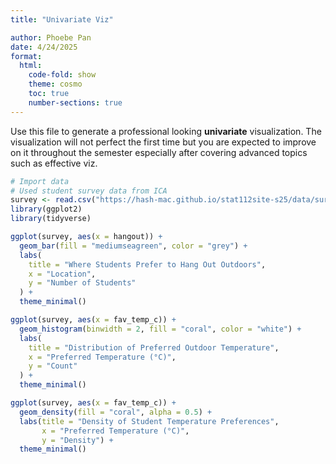 ```yaml
---
title: "Univariate Viz"

author: Phoebe Pan
date: 4/24/2025
format: 
  html:
    code-fold: show
    theme: cosmo
    toc: true
    number-sections: true
---
```


Use this file to generate a professional looking **univariate** visualization. The visualization will not perfect the first time but you are expected to improve on it throughout the semester especially after covering advanced topics such as effective viz.

```r
# Import data
# Used student survey data from ICA
survey <- read.csv("https://hash-mac.github.io/stat112site-s25/data/survey.csv")
library(ggplot2)
library(tidyverse)
```

```r
ggplot(survey, aes(x = hangout)) +
  geom_bar(fill = "mediumseagreen", color = "grey") +
  labs(
    title = "Where Students Prefer to Hang Out Outdoors",
    x = "Location",
    y = "Number of Students"
  ) +
  theme_minimal()
```
```r
ggplot(survey, aes(x = fav_temp_c)) +
  geom_histogram(binwidth = 2, fill = "coral", color = "white") +
  labs(
    title = "Distribution of Preferred Outdoor Temperature",
    x = "Preferred Temperature (°C)",
    y = "Count"
  ) +
  theme_minimal()
```


```r
ggplot(survey, aes(x = fav_temp_c)) +
  geom_density(fill = "coral", alpha = 0.5) +
  labs(title = "Density of Student Temperature Preferences",
       x = "Preferred Temperature (°C)",
       y = "Density") +
  theme_minimal()
```


